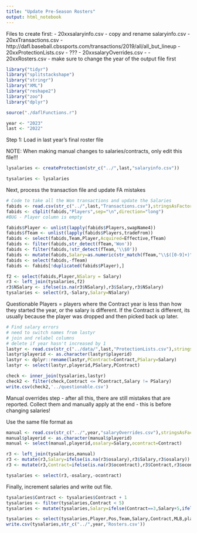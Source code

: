 ---
title: "Update Pre-Season Rosters"
output: html_notebook
---

Files to create first:
- 20xxsalaryinfo.csv - copy and rename salaryinfo.csv
- 20xxTransactions.csv - http://dafl.baseball.cbssports.com/transactions/2019/all/all_but_lineup
- 20xxProtectionLists.csv - ???
- 20xxsalaryOverrides.csv - 
- 20xxRosters.csv - make sure to change the year of the output file first




```{r}
library("tidyr")
library("splitstackshape")
library("stringr")
library("XML")
library("reshape2")
library("zoo")
library("dplyr")

source("./daflFunctions.r")

year <- "2023"
last <- "2022"
```

Step 1:  Load in last year's final roster file

NOTE:  When making manual changes to salaries/contracts, only edit this file!!!
```{r}

lysalaries <- createProtection(str_c("../",last,"salaryinfo.csv"))

tysalaries <- lysalaries

```

Next, process the transaction file and update FA mistakes
```{r}
# Code to take all the Won transactions and update the Salaries
fabids <- read.csv(str_c("../",last,"Transactions.csv"),stringsAsFactors=FALSE)
fabids <- cSplit(fabids,"Players",sep="\n",direction="long")
#BUG - Player column is empty

fabids$Player <- unlist(lapply(fabids$Players,swapName4))
fabids$fTeam <- unlist(lapply(fabids$Players,tradeFrom))
fabids <- select(fabids,Team,Player,Acquired=Effective,fTeam)
fabids <- filter(fabids,str_detect(fTeam,'Won'))
fabids <- filter(fabids,!str_detect(fTeam,'\\$0'))
fabids <- mutate(fabids,Salary=as.numeric(str_match(fTeam,"\\$([0-9]+)")[,2]))
fabids <- select(fabids,-fTeam)
fabids <- fabids[!duplicated(fabids$Player),]

f2 <- select(fabids,Player,NSalary = Salary)
r3 <- left_join(tysalaries,f2)
r3$NSalary <- ifelse(is.na(r3$NSalary),r3$Salary,r3$NSalary)
tysalaries <- select(r3,-Salary,Salary=NSalary)

```

Questionable Players = players where the Contract year is less than how they started the year, or the salary is different.  If the Contract is different, its usually because the player was dropped and then picked back up later.
```{r}

# Find salary errors
# need to switch names from lastyr
# join and relabel columns
# delete if year hasn't increased by 1
lastyr <- read.csv(str_c("../data/",last,"ProtectionLists.csv"),stringsAsFactors=FALSE)
lastyr$playerid <- as.character(lastyr$playerid)
lastyr <- dplyr::rename(lastyr,PContract=Contract,PSalary=Salary)
lastyr <- select(lastyr,playerid,PSalary,PContract)

check <- inner_join(tysalaries,lastyr)
check2 <- filter(check,Contract <= PContract,Salary != PSalary)
write.csv(check2,'../questionable.csv')

```

Manual overrides step - after all this, there are still mistakes that are reported.  Collect them and manually apply at the end - this is before changing salaries!

Use the same file format as 
```{r}
manual <- read.csv(str_c("../",year,"salaryOverrides.csv"),stringsAsFactors=FALSE)
manual$playerid <- as.character(manual$playerid)
manual <- select(manual,playerid,osalary=Salary,ocontract=Contract)

r3 <- left_join(tysalaries,manual)
r3 <- mutate(r3,Salary=ifelse(is.na(r3$osalary),r3$Salary,r3$osalary))
r3 <- mutate(r3,Contract=ifelse(is.na(r3$ocontract),r3$Contract,r3$ocontract))

tysalaries <- select(r3,-osalary,-ocontract)


```


Finally, increment salaries and write out file.
```{r}

tysalaries$Contract <- tysalaries$Contract + 1
tysalaries <- filter(tysalaries,Contract < 5)
tysalaries <- mutate(tysalaries,Salary=ifelse(Contract==3,Salary+5,ifelse(Contract==4,Salary+10,Salary)))

tysalaries <- select(tysalaries,Player,Pos,Team,Salary,Contract,MLB,playerid)
write.csv(tysalaries,str_c("../",year,'Rosters.csv'))

```
